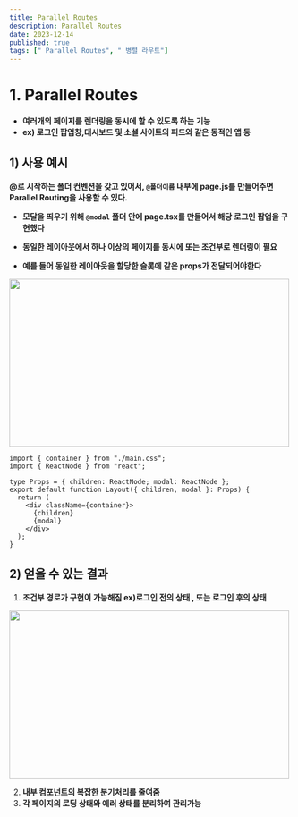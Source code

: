 ```yaml
---
title: Parallel Routes
description: Parallel Routes
date: 2023-12-14
published: true
tags: [" Parallel Routes", " 병렬 라우트"]
---
```


# 1. **Parallel Routes**

- **여러개의 페이지를 렌더링을 동시에 할 수 있도록 하는 기능**
- **ex) 로그인 팝업창,대시보드 및 소셜 사이트의 피드와 같은 동적인 앱 등**

## 1) 사용 예시

**@로 시작하는 폴더 컨벤션을 갖고 있어서, `@폴더이름` 내부에 page.js를 만들어주면 Parallel Routing을 사용할 수 있다.**

- **모달을 띄우기 위해 `@modal` 폴더 안에 page.tsx를 만들어서 해당 로그인 팝업을 구현했다**
- **동일한 레이아웃에서 하나 이상의 페이지를 동시에 또는 조건부로 렌더링이 필요**

- **예를 들어 동일한 레이아웃을 할당한 슬롯에 같은 props가 전달되어야한다**

<Image
  width="500"
  height="300"
  src="https://nextjs.org/_next/image?url=%2Fdocs%2Fdark%2Fparallel-routes-file-system.png&w=3840&q=75&dpl=dpl_9VWEnshqwJ4TWYcNesdqAEpT4iWx"
/>

```tsx
import { container } from "./main.css";
import { ReactNode } from "react";

type Props = { children: ReactNode; modal: ReactNode };
export default function Layout({ children, modal }: Props) {
  return (
    <div className={container}>
      {children}
      {modal}
    </div>
  );
}
```

## 2) 얻을 수 있는 결과

1. **조건부 경로가 구현이 가능해짐 ex)로그인 전의 상태 , 또는 로그인 후의 상태**

<Image
  width="500"
  height="300"
  src="https://nextjs.org/_next/image?url=%2Fdocs%2Fdark%2Fconditional-routes-ui.png&w=3840&q=75&dpl=dpl_9VWEnshqwJ4TWYcNesdqAEpT4iWx"
/>

2. **내부 컴포넌트의 복잡한 분기처리를 줄여줌**
3. **각 페이지의 로딩 상태와 에러 상태를 분리하여 관리가능**

